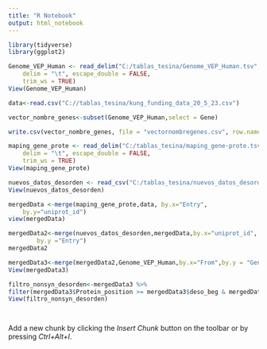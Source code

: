 ---
title: "R Notebook"
output: html_notebook
---

```{r}
library(tidyverse)
library(ggplot2)
```


```{r}
Genome_VEP_Human <- read_delim("C:/tablas_tesina/Genome_VEP_Human.tsv", 
    delim = "\t", escape_double = FALSE, 
    trim_ws = TRUE)
View(Genome_VEP_Human)
```
```{r}
data<-read.csv("C://tablas_tesina/kung_funding_data_20_5_23.csv")
```

```{r}
vector_nombre_genes<-subset(Genome_VEP_Human,select = Gene)

write.csv(vector_nombre_genes, file = "vectornombregenes.csv", row.names = FALSE)

```


```{r}
maping_gene_prote <- read_delim("C:/tablas_tesina/maping_gene-prote.tsv", 
    delim = "\t", escape_double = FALSE, 
    trim_ws = TRUE)
View(maping_gene_prote)
```


```{r}
nuevos_datos_desorden <- read_csv("C:/tablas_tesina/nuevos_datos_desorden.csv")
View(nuevos_datos_desorden)
```



```{r}
mergedData <-merge(maping_gene_prote,data, by.x="Entry",
    by.y="uniprot_id")
view(mergedData)
```

```{r}
mergedData2<-merge(nuevos_datos_desorden,mergedData,by.x="uniprot_id",
        by.y ="Entry")
mergedData2
```

```{r}
mergedData3<-merge(mergedData2,Genome_VEP_Human,by.x="From",by.y = "Gene")
View(mergedData3)

```

```{r}
filtro_nonsyn_desorden<-mergedData3 %>% 
filter(mergedData3$Protein_position >= mergedData3$deso_beg & mergedData3$Protein_position <= mergedData3$deso_end)
View(filtro_nonsyn_desorden)
```

```{r}

```

```{r}

```























Add a new chunk by clicking the *Insert Chunk* button on the toolbar or by pressing *Ctrl+Alt+I*.

